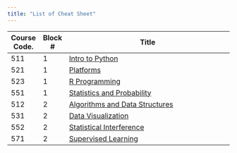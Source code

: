 ```yaml
---
title: "List of Cheat Sheet"
---
```


| Course Code. | Block # | Title                                                                 |
|--------------|---------|-----------------------------------------------------------------------|
| 511          | 1       | [Intro to Python](block_1/511_python/511_python.html)                 |
| 521          | 1       | [Platforms](block_1/521_platforms/521_platforms.html)                 |
| 523          | 1       | [R Programming](block_1/523_R/523_R.html)                             |
| 551          | 1       | [Statistics and Probability](block_1/551_stats-and-prob/551_stats.md) |
| 512          | 2       | [Algorithms and Data Structures](block_2/512_algs_ds/512_algs_ds.html)|
| 531          | 2       | [Data Visualization](block_2/531_viz/531_viz.html)                    |
| 552          | 2       | [Statistical Interference](block_2/552_stat_inter/552_stat_inter.html)|
| 571          | 2       | [Supervised Learning](block_2/571_sup_learn/571_sup_learn.html)       |